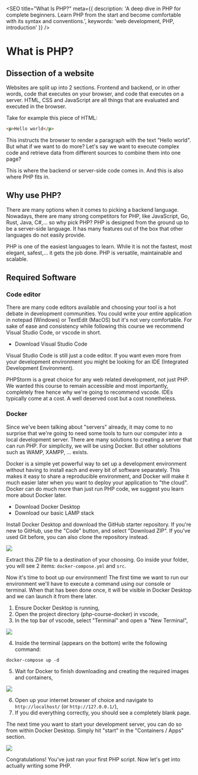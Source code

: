 
<SEO
  title="What Is PHP?"
  meta={{
    description: 'A deep dive in PHP for complete beginners. Learn PHP from the start and become comfortable with its syntax and conventions.',
    keywords: 'web development, PHP, introduction'
  }}
/>

# What is PHP?

## Dissection of a website

Websites are split up into 2 sections. Frontend and backend, or in other words, code that executes on your browser, and code that executes on a server.
HTML, CSS and JavaScript are all things that are evaluated and executed in the browser.

Take for example this piece of HTML:
```html
<p>Hello world</p>
```

This instructs the browser to render a paragraph with the text "Hello world". But what if we want to do more?
Let's say we want to execute complex code and retrieve data from different sources to combine them into one page?

This is where the backend or server-side code comes in. And this is also where PHP fits in.

## Why use PHP?

There are many options when it comes to picking a backend language. Nowadays, there are many strong competitors for PHP, like JavaScript, Go, Rust, Java, C#,... so why pick PHP?
PHP is designed from the ground up to be a server-side language. It has many features out of the box that other languages do not easily provide.

PHP is one of the easiest languages to learn. While it is not the fastest, most elegant, safest,... it gets the job done. PHP is versatile, maintainable and scalable.

## Required Software

### Code editor

There are many code editors available and choosing your tool is a hot debate in development communities. You could write your entire application in notepad (Windows) or TextEdit (MacOS) but it's not very comfortable.
For sake of ease and consistency while following this course we recommend Visual Studio Code, or vscode in short.

* <Link href="https://code.visualstudio.com/">Download Visual Studio Code</Link>

Visual Studio Code is still just a code editor. If you want even more from your development environment you might be looking for an IDE (Integrated Development Environment).
<Link href="https://www.jetbrains.com/phpstorm/" target="_blank">PHPStorm</Link> is a great choice for any web related development, not just PHP.
We wanted this course to remain accessible and most importantly, completely free hence why we're going to recommend vscode. IDEs typically come at a cost. A well deserved cost but a cost nonetheless.

### Docker

Since we've been talking about "servers" already, it may come to no surprise that we're going to need some tools to turn our computer into a local development server.
There are many solutions to creating a server that can run PHP. For simplicity, we will be using Docker. But other solutions such as WAMP, XAMPP, ... exists.

Docker is a simple yet powerful way to set up a development environment without having to install each and every bit of software separately.
This makes it easy to share a reproducible environment, and Docker will make it much easier later when you want to deploy your application to "the cloud".
Docker can do much more than just run PHP code, we suggest you learn more about Docker later.

* <Link href="https://www.docker.com/products/docker-desktop/">Download Docker Desktop</Link>
* <Link href="https://github.com/jannes-io/php-course-docker">Download our basic LAMP stack</Link>

Install Docker Desktop and download the GitHub starter repository. If you're new to GitHub, use the "Code" button, and select "Download ZIP". If you've used Git before, you can also clone the repository instead.

<img src="/img/php/01-github.png" />

Extract this ZIP file to a destination of your choosing. Go inside your folder, you will see 2 items: `docker-compose.yml` and `src`.

Now it's time to boot up our environment! The first time we want to run our environment we'll have to execute a command using our console or terminal.
When that has been done once, it will be visible in Docker Desktop and we can launch it from there later.

1. Ensure Docker Desktop is running,
2. Open the project directory (php-course-docker) in vscode,
3. In the top bar of vscode, select "Terminal" and open a "New Terminal",

<img src="/img/php/01-open-terminal.png" />

4. Inside the terminal (appears on the bottom) write the following command:
```
docker-compose up -d
```
5. Wait for Docker to finish downloading and creating the required images and containers,

<img src="/img/php/01-docker-compose.png" />

6. Open up your internet browser of choice and navigate to `http://localhost/` (or `http://127.0.0.1/`),
7. If you did everything correctly, you should see a completely blank page.

The next time you want to start your development server, you can do so from within Docker Desktop. Simply hit "start" in the "Containers / Apps" section.

<img src="/img/php/01-docker-desktop.png" />

Congratulations! You've just ran your first PHP script. Now let's get into actually writing some PHP.

<ChapterNavigator prev="/courses/php-beginners" next="/courses/php-beginners/02-first-php-script" />
